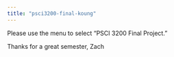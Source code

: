 ```yaml
---
title: "psci3200-final-koung"
---
```


Please use the menu to select "PSCI 3200 Final Project." 

Thanks for a great semester,
Zach 